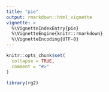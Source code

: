 ```yaml
---
title: "pie"
output: rmarkdown::html_vignette
vignette: >
  %\VignetteIndexEntry{pie}
  %\VignetteEngine{knitr::rmarkdown}
  %\VignetteEncoding{UTF-8}
---
```


```r
knitr::opts_chunk$set(
  collapse = TRUE,
  comment = "#>"
)
```

```r
library(rg2)
```
